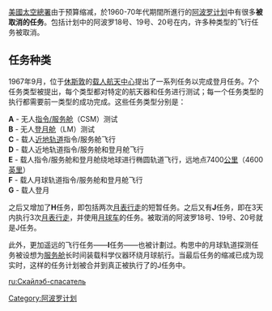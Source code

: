 {{noteTA
|zh-cn:月表;zh-tw:月表;
}}
[[美國太空總署|美國太空總署]]由于预算缩减，於1960-70年代期間所進行的[[阿波罗计划|阿波罗计划]]中有很多'''被取消的任务'''。包括计划中的阿波罗18号、19号、20号在内，许多种类型的飞行任务被取消。

== 任务种类 ==
1967年9月，位于[[休斯敦|休斯敦]]的[[林顿·约翰逊太空中心|载人航天中心]]提出了一系列任务以完成登月任务。7个任务类型被提出，每个类型都对特定的航天器和任务进行测试；每一个任务类型的执行都需要前一类型的成功完成。这些任务类型分别是：

'''A''' - 无人[[阿波罗指令/服务舱|指令/服务舱]]（CSM）测试<br>
'''B''' - 无人[[阿波罗登月舱|登月舱]]（LM）测试<br>
'''C''' - 载人[[近地轨道|近地轨道]]指令/服务舱飞行<br>
'''D''' - 载人近地轨道指令/服务舱和登月舱飞行<br>
'''E''' - 载人指令/服务舱和登月舱绕地球进行椭圆轨道飞行，远地点7400[[公里|公里]]（4600[[英里|英里]]）<br>
'''F''' - 载人月球轨道指令/服务舱和登月舱飞行<br>
'''G''' - 载人登月

之后又增加了'''H'''任务，即包括两次[[舱外活动|月表行走]]的短暂任务。之后又有'''J'''任务，即在3天内执行3次[[舱外活动|月表行走]]，并使用[[月球车|月球车]]的任务。被取消的阿波罗18号、19号、20号就是J任务。

此外，更加遥远的飞行任务——'''I'''任务——也被计劃过。构思中的月球轨道探测任务被设想为[[阿波罗指令/服务舱|服务舱]]长时间装载科学仪器环绕月球航行。当最后任务的缩减已成为现实时，这样的任务计划被合并到真正被执行了的J任务中。

{{阿波罗计划}}

[[Category:阿波罗计划|Category:阿波罗计划]]

[[ru:Скайлэб-спасатель|ru:Скайлэб-спасатель]]